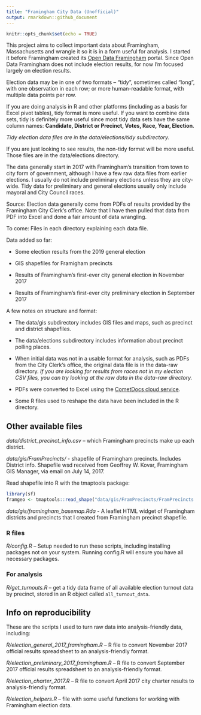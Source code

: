 ```yaml
---
title: "Framingham City Data (Unofficial)"
output: rmarkdown::github_document
---
```


```r
knitr::opts_chunk$set(echo = TRUE)
```

This project aims to collect important data about Framingham, Massachusetts and wrangle it so it is in a form useful for analysis. I started it before Framingham created its [Open Data Framingham](https://data.framinghamma.gov/) portal. Since Open Data Framingham does not include election results, for now I'm focused largely on election results.


Election data may be in one of two formats -- "tidy", sometimes called "long", with one observation in each row; or more human-readable format, with multiple data points per row. 

If you are doing analysis in R and other platforms (including as a basis for Excel pivot tables), tidy format is more useful. If you want to combine data sets, tidy is definitely more useful since most tidy data sets have the same column names: **Candidate, District or Precinct, Votes, Race, Year, Election**.

_Tidy election data files are in the data/elections/tidy subdirectory._

If you are just looking to see results, the non-tidy format will be more useful. Those files are in the data/elections directory.

The data generally start in 2017 with Framingham's transition from town to city form of government, although I have a few raw data files from earlier elections. I usually do not include preliminary elections unless they are city-wide. Tidy data for preliminary and general elections usually only include mayoral and City Council races. 

Source: Election data generally come from PDFs of results provided by the Framingham City Clerk's office. Note that I have then pulled that data from PDF into Excel and done a fair amount of data wrangling.

To come: Files in each directory explaining each data file.

Data added so far: 

* Some election results from the 2019 general election

* GIS shapefiles for Framigham precincts

* Results of Framingham's first-ever city general election in November 2017

* Results of Framingham's first-ever city preliminary election in September 2017


A few notes on structure and format:

* The data/gis subdirectory includes GIS files and maps, such as precinct and district shapefiles. 

* The data/elections subdirectory includes information about precinct polling places.

* When initial data was not in a usable format for analysis, such as PDFs from the City Clerk's office, the original data file is in the data-raw directory. _If you are looking for results from races not in my election CSV files, you can try looking at the raw data in the data-raw directory._

* PDFs were converted to Excel using the [CometDocs cloud service](https://www.cometdocs.com/).

* Some R files used to reshape the data have been included in the R directory. 

## Other available files

*data/district_precinct_info.csv* -- which Framingham precincts make up each district.

*data/gis/FramPrecincts/* - shapefile of Framingham precincts. Includes District info. Shapefile wsd received from Geoffrey W. Kovar, Framingham GIS Manager, via email on July 14, 2017.

Read shapefile into R with the tmaptools package:

```r
library(sf)
framgeo <- tmaptools::read_shape("data/gis/FramPrecincts/FramPrecincts.shp", as.sf = TRUE)

```

*data/gis/framingham_basemap.Rda* - A leaflet HTML widget of Framingham districts and precincts that I created from Framingham precinct shapefile.

### R files

*R/config.R* -- Setup needed to run these scripts, including installing packages not on your system. Running config.R will ensure you have all necessary packages.

### For analysis

*R/get_turnouts.R* -- get a tidy data frame of all available election turnout data by precinct, stored in an R object called `all_turnout_data`.



## Info on reproducibility

These are the scripts I used to turn raw data into analysis-friendly data, including:

*R/election_general_2017_framingham.R* -- R file to convert November 2017 official results spreadsheet to an analysis-friendly format.

*R/election_preliminary_2017_framingham.R* -- R file to convert September 2017 official results spreadsheet to an analysis-friendly format.

*R/election_charter_2017.R* -- R file to convert April 2017 city charter results to analysis-friendly format.

*R/election_helpers.R* -- file with some useful functions for working with Framingham election data.





